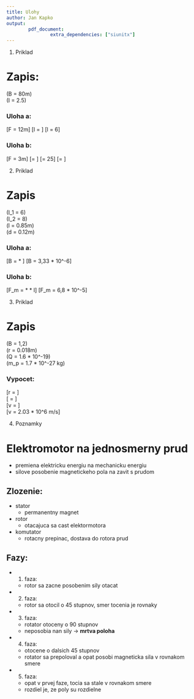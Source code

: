 ```yaml
---
title: Ulohy
author: Jan Kapko
output: 
        pdf_document:
                extra_dependencies: ["siunitx"]
---
```


1. Priklad

# Zapis:
\(B = 80m\si{\tesla}\) \
\(I = 2.5\si{\ampere}\)

### Uloha a:
\[F = 12m\si{\newton}\]
\[l = \frac{F_m}{B * I * \sin\alpha}\]
\[l = 6\si{\cm}\]

### Uloha b:
\[F = 3m\si{\newton}\]
\[\sin\alpha = \frac{F_m}{B * I * l}\]
\[\sin\alpha = 25\]
\[\alpha = \ang{14,33}\]

2. Priklad

# Zapis
\(I_1 = 6\si{\ampere}\) \
\(I_2 = 8\si{\ampere}\) \
\(l = 0.85m\) \
\(d = 0.12m\) \

### Uloha a:

\[B = \frac{\mu_{0}}{2\pi} * \frac{I_1}{d}\]
\[B = 3,33 * 10^-6\si{\tesla}\]

### Uloha b:

\[F_m = \frac{\mu_0}{2\pi} * \frac{I_1 * I_2}{d} * l\]
\[F_m = 6,8 * 10^-5\si{\newton}\]

3. Priklad

# Zapis 

\(B = 1,2\si{\tesla}\) \
\(r = 0.018m\) \
\(Q = 1.6 * 10^-19\si{\coulomb}\) \
\(m_p = 1.7 * 10^-27 kg\)

### Vypocet:

\[r = \frac{mv}{BQ}\] \
\[\frac{1}{v} = \frac{m}{BQr}\] \
\[v = \frac{BQr}{m}\] \
\[v = 2.03 * 10^6 m/s\]

4. Poznamky

# Elektromotor na jednosmerny prud
- premiena elektricku energiu na mechanicku energiu
- silove posobenie magnetickeho pola na zavit s prudom

## Zlozenie:
- stator
  - permanentny magnet
- rotor
  - otacajuca sa cast elektormotora
- komutator
  - rotacny prepinac, dostava do rotora prud

## Fazy:
- 1. faza:
  - rotor sa zacne posobenim sily otacat
- 2. faza:
  - rotor sa otocil o 45 stupnov, smer tocenia je rovnaky
- 3. faza:
  - rotator otoceny o 90 stupnov 
  - neposobia nan sily -> **mrtva poloha**
- 4. faza: 
  - otocene o dalsich 45 stupnov
  - rotator sa prepoloval a opat posobi magneticka sila v rovnakom smere
- 5. faza: 
  - opat v prvej faze, tocia sa stale v rovnakom smere
  - rozdiel je, ze poly su rozdielne
